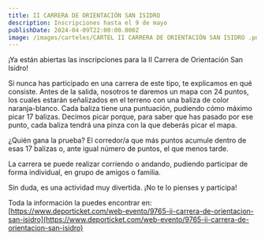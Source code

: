 ```yaml
---
title: II CARRERA DE ORIENTACIÓN SAN ISIDRO
description: Inscripciones hasta el 9 de mayo
publishDate: 2024-04-09T22:00:00.000Z
image: /images/carteles/CARTEL II CARRERA DE ORIENTACIÓN SAN ISIDRO .png
---
```


¡Ya están abiertas las inscripciones para la II Carrera de Orientación San Isidro!

Si nunca has participado en una carrera de este tipo, te explicamos en qué consiste. Antes de la salida, nosotros te daremos un mapa con 24 puntos, los cuales estarán señalizados en el terreno con una baliza de color naranja-blanco. Cada baliza tiene una puntuación, pudiendo cómo máximo picar 17 balizas. Decimos picar porque, para saber que has pasado por ese punto, cada baliza tendrá una pinza con la que deberás picar el mapa.

¿Quién gana la prueba? El corredor/a que más puntos acumule dentro de esas 17 balizas o, ante igual número de puntos, el que menos tarde.

La carrera se puede realizar corriendo o andando, pudiendo participar de forma individual, en grupo de amigos o familia.

Sin duda, es una actividad muy divertida. ¡No te lo pienses y participa!

Toda la información la puedes encontrar en:
[https://www.deporticket.com/web-evento/9765-ii-carrera-de-orientacion-san-isidro](https://www.deporticket.com/web-evento/9765-ii-carrera-de-orientacion-san-isidro)
